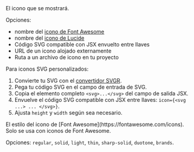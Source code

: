 <ResponseField name="icon" type="string" required>
  El icono que se mostrará.
  
  Opciones:
  - nombre del [icono de Font Awesome](https://fontawesome.com/icons)
  - nombre del [icono de Lucide](https://lucide.dev/icons)
  - Código SVG compatible con JSX envuelto entre llaves
  - URL de un icono alojado externamente
  - Ruta a un archivo de icono en tu proyecto
  
  Para iconos SVG personalizados:
  1. Convierte tu SVG con el [convertidor SVGR](https://react-svgr.com/playground/).
  1. Pega tu código SVG en el campo de entrada de SVG.
  2. Copia el elemento completo `<svg>...</svg>` del campo de salida JSX.
  3. Envuelve el código SVG compatible con JSX entre llaves: `icon={<svg ...> ... </svg>}`.
  4. Ajusta `height` y `width` según sea necesario.
</ResponseField>

<ResponseField name="iconType" type="string">
  El estilo del icono de [Font Awesome](https://fontawesome.com/icons). Solo se usa con iconos de Font Awesome. 
  
  Opciones: `regular`, `solid`, `light`, `thin`, `sharp-solid`, `duotone`, `brands`.
</ResponseField>